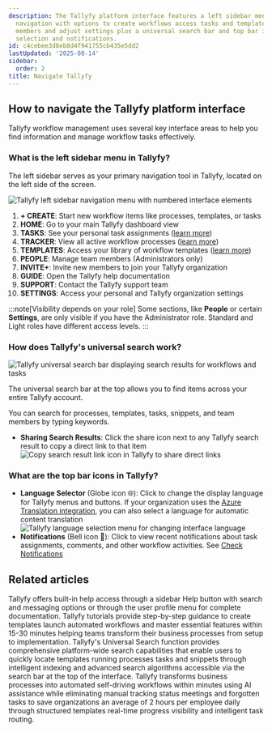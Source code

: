 ```yaml
---
description: The Tallyfy platform interface features a left sidebar menu for primary
  navigation with options to create workflows access tasks and templates manage team
  members and adjust settings plus a universal search bar and top bar icons for language
  selection and notifications.
id: c4cebee3d8eb8d4f941755cb435e5dd2
lastUpdated: '2025-08-14'
sidebar:
  order: 2
title: Navigate Tallyfy
---
```


## How to navigate the Tallyfy platform interface

Tallyfy workflow management uses several key interface areas to help you find information and manage workflow tasks effectively.

### What is the left sidebar menu in Tallyfy?

The left sidebar serves as your primary navigation tool in Tallyfy, located on the left side of the screen.

![Tallyfy left sidebar navigation menu with numbered interface elements](https://screenshots.tallyfy.com/tallyfy%2Fpro%2Fdesktop-light-sidebar-numerated.png)

1.  **+ CREATE**: Start new workflow items like processes, templates, or tasks
2.  **HOME**: Go to your main Tallyfy dashboard view
3.  **TASKS**: See your personal task assignments ([learn more](/products/pro/tracking-and-tasks/tasks/))
4.  **TRACKER**: View all active workflow processes ([learn more](/products/pro/tracking-and-tasks/tracker-view/))
5.  **TEMPLATES**: Access your library of workflow templates ([learn more](/products/pro/documenting/templates/))
6.  **PEOPLE**: Manage team members (Administrators only)
7.  **INVITE+**: Invite new members to join your Tallyfy organization
8.  **GUIDE**: Open the Tallyfy help documentation
9.  **SUPPORT**: Contact the Tallyfy support team
10. **SETTINGS**: Access your personal and Tallyfy organization settings

:::note[Visibility depends on your role]
Some sections, like **People** or certain **Settings**, are only visible if you have the Administrator role. Standard and Light roles have different access levels.
:::

### How does Tallyfy's universal search work?

![Tallyfy universal search bar displaying search results for workflows and tasks](https://screenshots.tallyfy.com/tallyfy%2Fpro%2Fdesktop-light-search-bar-results.png)

The universal search bar at the top allows you to find items across your entire Tallyfy account.

You can search for processes, templates, tasks, snippets, and team members by typing keywords.

*   **Sharing Search Results**: Click the share icon next to any Tallyfy search result to copy a direct link to that item
    ![Copy search result link icon in Tallyfy to share direct links](https://screenshots.tallyfy.com/tallyfy%2Fpro%2Fdesktop-light-copy-search-result-link.png)

### What are the top bar icons in Tallyfy?

*   **Language Selector** (Globe icon 🌐): Click to change the display language for Tallyfy menus and buttons. If your organization uses the [Azure Translation integration](/products/pro/integrations/azure-translation/), you can also select a language for automatic content translation
    ![Tallyfy language selection menu for changing interface language](https://screenshots.tallyfy.com/tallyfy%2Fpro%2Fdesktop-light-change-language.png)
*   **Notifications** (Bell icon 🔔): Click to view recent notifications about task assignments, comments, and other workflow activities. See [Check Notifications](/products/pro/tracking-and-tasks/how-can-i-view-notifications-in-tallyfy/)


## Related articles
<CardGrid>
<LinkTitleCard header="<b>Support > In-app user guide</b>" href="/products/pro/miscellaneous/support/how-to-access-the-tallyfy-user-guide/" > Tallyfy offers built-in help access through a sidebar Help button with search and messaging options or through the user profile menu for complete documentation. </LinkTitleCard>
<LinkTitleCard header="<b>Pro > Getting started</b>" href="/products/pro/tutorials/" > Tallyfy tutorials provide step-by-step guidance to create templates launch automated workflows and master essential features within 15-30 minutes helping teams transform their business processes from setup to implementation. </LinkTitleCard>
<LinkTitleCard header="<b>Miscellaneous > Universal search</b>" href="/products/pro/miscellaneous/how-to-use-tallyfys-universal-search-function/" > Tallyfy's Universal Search function provides comprehensive platform-wide search capabilities that enable users to quickly locate templates running processes tasks and snippets through intelligent indexing and advanced search algorithms accessible via the search bar at the top of the interface. </LinkTitleCard>
<LinkTitleCard header="<b>Introduction</b>" href="/products/pro/" > Tallyfy transforms business processes into automated self-driving workflows within minutes using AI assistance while eliminating manual tracking status meetings and forgotten tasks to save organizations an average of 2 hours per employee daily through structured templates real-time progress visibility and intelligent task routing. </LinkTitleCard>
</CardGrid>